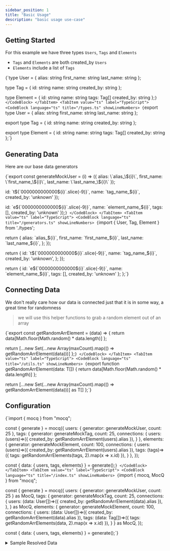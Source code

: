 ```yaml
---
sidebar_position: 1
title: "Basic Usage"
description: "basic usage use-case"
---
```


## Getting Started

For this example we have three types `Users`, `Tags` and `Elements`

- `Tags` and `Elements` are both created_by `Users`
- `Elements` include a list of `Tags` 



<Tabs groupId="code-block-language">
  <TabItem value="js" label="JavaScript">
    <CodeBlock language="ts">
{`type User = {
  alias: string
  first_name: string
  last_name: string
};

type Tag = {
  id: string
  name: string
  created_by: string
};

type Element = {
  id: string
  name: string
  tags: Tag[]
  created_by: string
};`}
    </CodeBlock>
  </TabItem>
  <TabItem value="ts" label="TypeScript">
    <CodeBlock
      language="ts"
      title="/types.ts"
      showLineNumbers>
{`export type User = {
  alias: string
  first_name: string
  last_name: string
};

export type Tag = {
  id: string
  name: string
  created_by: string
};

export type Element = {
  id: string
  name: string
  tags: Tag[]
  created_by: string
};`}
    </CodeBlock>
  </TabItem>
</Tabs>

## Generating Data

Here are our base data generators

<Tabs groupId="code-block-language">
  <TabItem value="js" label="JavaScript">
    <CodeBlock language="js"
      title="/generators.js"
      showLineNumbers>
{`export const generateMockUser = (i) => ({
  alias: \`alias_\${i}\`,
  first_name: \`first_name_\${i}\`,
  last_name: \`last_name_\${i}\`
});

  id: \`t\${\`0000000000000\${i}\`.slice(-9)}\`,
  name: \`tag_name_\${i}\`,
  created_by: 'unknown'
});

  id: \`e\${\`0000000000000\${i}\`.slice(-9)}\`,
  name: \`element_name_\${i}\`,
  tags: [],
  created_by: 'unknown'
});`}
    </CodeBlock>
  </TabItem>
  <TabItem value="ts" label="TypeScript">
    <CodeBlock
      language="ts"
      title="/generators.ts"
      showLineNumbers>
{`import { User, Tag, Element } from './types';

  return {
    alias: \`alias_\${i}\`,
    first_name: \`first_name_\${i}\`,
    last_name: \`last_name_\${i}\`,
  };
});

  return {
    id: \`t\${\`0000000000000\${i}\`.slice(-9)}\`,
    name: \`tag_name_\${i}\`,
    created_by: 'unknown',
  };
});

  return {
    id: \`e\${\`0000000000000\${i}\`.slice(-9)}\`,
    name: \`element_name_\${i}\`,
    tags: [],
    created_by: 'unknown'
  };
};`}
    </CodeBlock>
  </TabItem>
</Tabs>

## Connecting Data

We don't really care how our data is connected just that it is in some way, a great time for randomness

> we will use this helper functions to grab a random element out of an array

<Tabs groupId="code-block-language">
  <TabItem value="js" label="JavaScript">
    <CodeBlock language="js"
      title="/utils.js"
      showLineNumbers>
{`export const getRandomArrElement = (data) => {
  return data[Math.floor(Math.random() * data.length)]
};

  return [...new Set(...new Array(maxCount).map(() => getRandomArrElement(data)))]
};`}
    </CodeBlock>
  </TabItem>
  <TabItem value="ts" label="TypeScript">
    <CodeBlock
      language="ts"
      title="/utils.ts"
      showLineNumbers>
{`export function getRandomArrElement<T>(data: T[]) {
  return data[Math.floor(Math.random() * data.length)]
};

  return [...new Set(...new Array(maxCount).map(() => getRandomArrElement(data)))] as T[]
};`}
    </CodeBlock>
  </TabItem>
</Tabs>

## Configuration

<Tabs groupId="code-block-language">
  <TabItem value="js" label="JavaScript">
    <CodeBlock language="js"
      title="/index.js"
      showLineNumbers>
{`import { mocq } from "mocq";

const { generate } = mocq({
  users: {
    generator: generateMockUser,
    count: 25
  },
  tags: {
    generator: generateMockTag,
      count: 25,
      connections: {
        users: (users)=>({ created_by: getRandomArrElement(users).alias }),
      }
  },
  elements: {
    generator: generateMockElement,
      count: 100,
      connections: {
        users: (users)=>({ created_by: getRandomArrElement(users).alias }),
        tags: (tags)=>({ tags: getRandomArrElements(tags, 2).map(x => x.id) }),
      }
  },
});

const { data: { users, tags, elements} } = generate();`}
    </CodeBlock>
  </TabItem>
  <TabItem value="ts" label="TypeScript">
    <CodeBlock
      language="ts"
      title="/index.ts"
      showLineNumbers>
{`import { mocq, MocQ } from "mocq";

const { generate } = mocq({
  users: {
    generator: generateMockUser,
    count: 25
  } as MocQ<User>,
  tags: {
    generator: generateMockTag,
      count: 25,
      connections: {
        users: (data: User[])=>({ created_by: getRandomArrElement(data).alias }),
      },
  } as MocQ<Tag>,
  elements: {
    generator: generateMockElement,
      count: 100,
      connections: {
        users: (data: User[])=>({ created_by: getRandomArrElement(data).alias }),
        tags: (data: Tag[])=>({ tags: getRandomArrElements(data, 2).map(x => x.id) }),
      }
  } as MocQ<Element>,
});

const { data: { users, tags, elements} } = generate();`}
    </CodeBlock>
  </TabItem>
</Tabs>

<details>
<summary>
Sample Resolved Data
</summary>
`users`: 
```js
[
  {
    alias: "alias_0",
    first_name: "first_name_0",
    last_name: "last_name_0"
  },
  // ... 24 more entries
]
```

`tags`: 
```js
[
  {
    id: "t000000000",
    name: "tag_name_0",
    created_by: "alias_1"
  },
  // ... 24 more entries
]
```

`elements`: 
```js
[
  {
    id: "e000000099",
    name: "element_name_99",
    tags: [ "t000000001", "t000000000" ],
    created_by: "alias_21"
  },
  // ... 99 more entries
]
```
</details>
